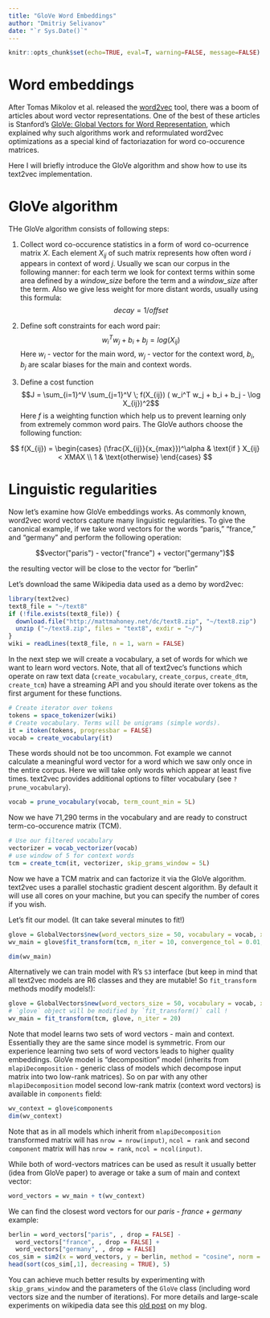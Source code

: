 ```yaml
---
title: "GloVe Word Embeddings"
author: "Dmitriy Selivanov"
date: "`r Sys.Date()`"
---
```

```r
knitr::opts_chunk$set(echo=TRUE, eval=T, warning=FALSE, message=FALSE)
```
# Word embeddings

After Tomas Mikolov et al. released the [word2vec](https://code.google.com/p/word2vec/) tool, there was a boom of articles about word vector representations. One of the best of these articles is Stanford's [GloVe: Global Vectors for Word Representation](http://nlp.stanford.edu/projects/glove/), which explained why such algorithms work and reformulated word2vec optimizations as a special kind of factoriazation for word co-occurence matrices. 

Here I will briefly introduce the GloVe algorithm and show how to use its text2vec implementation.

# GloVe algorithm

THe GloVe algorithm consists of following steps:

1. Collect word co-occurence statistics in a form of word co-ocurrence matrix $X$. Each element $X_{ij}$ of such matrix represents how often word *i* appears in context of word *j*. Usually we scan our corpus in the following manner: for each term we look for context terms within some area defined by a *window_size* before the term and a *window_size* after the term. Also we give less weight for more distant words, usually using this formula: $$decay = 1/offset$$

2. Define soft constraints for each word pair:  $$w_i^Tw_j + b_i + b_j = log(X_{ij})$$ Here $w_i$ - vector for the main word, $w_j$ - vector for the context word, $b_i$, $b_j$ are scalar biases for the main and context words.

3. Define a cost function 
$$J = \sum_{i=1}^V \sum_{j=1}^V \; f(X_{ij}) ( w_i^T w_j + b_i + b_j - \log X_{ij})^2$$
Here $f$ is a weighting function which help us to prevent learning only from extremely common word pairs. The GloVe authors choose the following function:

$$
f(X_{ij}) = 
\begin{cases}
(\frac{X_{ij}}{x_{max}})^\alpha & \text{if } X_{ij} < XMAX \\
1 & \text{otherwise}
\end{cases}
$$

# Linguistic regularities

Now let's examine how GloVe embeddings works. As commonly known, word2vec word vectors capture many linguistic regularities. To give the canonical example, if we take word vectors for the words "paris," "france," and "germany" and perform the following operation: 

$$vector("paris") - vector("france") + vector("germany")$$ 

the resulting vector will be close to the vector for "berlin"

Let's download the same Wikipedia data used as a demo by word2vec:

```r
library(text2vec)
text8_file = "~/text8"
if (!file.exists(text8_file)) {
  download.file("http://mattmahoney.net/dc/text8.zip", "~/text8.zip")
  unzip ("~/text8.zip", files = "text8", exdir = "~/")
}
wiki = readLines(text8_file, n = 1, warn = FALSE)
```

In the next step we will create a vocabulary, a set of words for which we want to learn word vectors. Note, that all of text2vec's functions which operate on raw text data (`create_vocabulary`, `create_corpus`, `create_dtm`, `create_tcm`) have a streaming API and you should iterate over tokens as the first argument for these functions.

```r
# Create iterator over tokens
tokens = space_tokenizer(wiki)
# Create vocabulary. Terms will be unigrams (simple words).
it = itoken(tokens, progressbar = FALSE)
vocab = create_vocabulary(it)
```

These words should not be too uncommon. Fot example we cannot calculate a meaningful word vector for a word which we saw only once in the entire corpus. Here we will take only words which appear at least five times. text2vec provides additional options to filter vocabulary (see `?prune_vocabulary`).

```r
vocab = prune_vocabulary(vocab, term_count_min = 5L)
```

Now we have 71,290 terms in the vocabulary and are ready to construct term-co-occurence matrix (TCM).

```r
# Use our filtered vocabulary
vectorizer = vocab_vectorizer(vocab)
# use window of 5 for context words
tcm = create_tcm(it, vectorizer, skip_grams_window = 5L)
```

Now we have a TCM matrix and can factorize it via the GloVe algorithm.  
text2vec uses a parallel stochastic gradient descent algorithm. By default it will use all cores on your machine, but you can specify the number of cores if you wish. 

Let's fit our model. (It can take several minutes to fit!)

```r
glove = GlobalVectors$new(word_vectors_size = 50, vocabulary = vocab, x_max = 10)
wv_main = glove$fit_transform(tcm, n_iter = 10, convergence_tol = 0.01, n_threads = 8)
```
```r
dim(wv_main)
```
Alternatively we can train model with R's `S3` interface (but keep in mind that all text2vec models are R6 classes and they are mutable! So `fit_transform` methods modify models!):
```r
glove = GlobalVectors$new(word_vectors_size = 50, vocabulary = vocab, x_max = 10)
# `glove` object will be modified by `fit_transform()` call !
wv_main = fit_transform(tcm, glove, n_iter = 20)
```

Note that model learns two sets of word vectors - main and context. Essentially they are the same since model is symmetric. From our experience learning two sets of word vectors leads to higher quality embeddings.
GloVe model is "decomposition" model (inherits from `mlapiDecomposition` - generic class of models which decompose input matrix into two low-rank matrices). So on par with any other `mlapiDecomposition` model second low-rank matrix (context word vectors) is available in `components` field:

```r
wv_context = glove$components
dim(wv_context)
```

Note that as in all models which inherit from `mlapiDecomposition` transformed matrix will has `nrow = nrow(input)`, `ncol = rank` and second `component` matrix will has `nrow = rank`,  `ncol = ncol(input)`.

While both of word-vectors matrices can be used as result it usually better (idea from GloVe paper) to average or take a sum of main and context vector:

```r
word_vectors = wv_main + t(wv_context)
```

We can find the closest word vectors for our *paris - france + germany* example:

```r
berlin = word_vectors["paris", , drop = FALSE] - 
  word_vectors["france", , drop = FALSE] + 
  word_vectors["germany", , drop = FALSE]
cos_sim = sim2(x = word_vectors, y = berlin, method = "cosine", norm = "l2")
head(sort(cos_sim[,1], decreasing = TRUE), 5)
```

You can achieve much better results by experimenting with `skip_grams_window` and the parameters of the `GloVe` class (including word vectors size and the number of iterations). For more details and large-scale experiments on wikipedia data see this [old post](http://dsnotes.com/blog/text2vec/2015/12/01/glove-enwiki/) on my blog.
